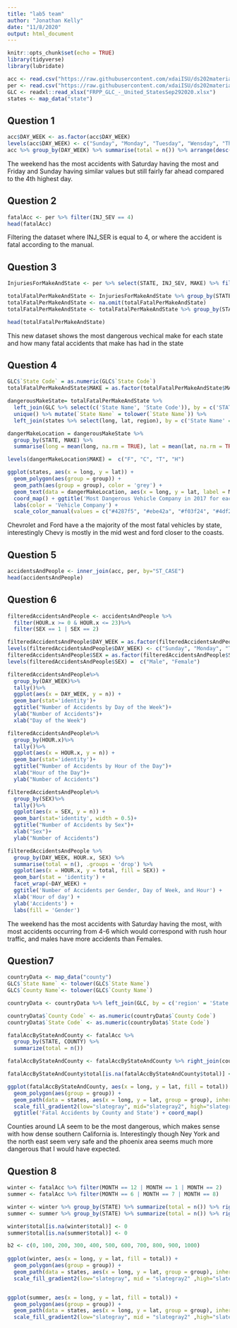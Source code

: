 ```yaml
---
title: "lab5 team"
author: "Jonathan Kelly"
date: "11/8/2020"
output: html_document
---
```


```r
knitr::opts_chunk$set(echo = TRUE)
library(tidyverse)
library(lubridate)

acc <- read.csv("https://raw.githubusercontent.com/xdaiISU/ds202materials/master/hwlabs/fars2017/accident.csv", stringsAsFactors = FALSE)
per <- read.csv("https://raw.githubusercontent.com/xdaiISU/ds202materials/master/hwlabs/fars2017/person.csv", stringsAsFactors = FALSE)
GLC <- readxl::read_xlsx("FRPP_GLC_-_United_StatesSep292020.xlsx")
states <- map_data("state")
```

## Question 1

```r

acc$DAY_WEEK <- as.factor(acc$DAY_WEEK)
levels(acc$DAY_WEEK) <- c("Sunday", "Monday", "Tuesday", "Wensday", "Thursday", "Friday", "Saturday")
acc %>% group_by(DAY_WEEK) %>% summarise(total = n()) %>% arrange(desc(total))
```

The weekend has the most accidents with Saturday having the most and Friday and Sunday having similar values but still fairly far ahead compared to the 4th highest day. 

## Question 2

```r
fatalAcc <- per %>% filter(INJ_SEV == 4)
head(fatalAcc)
```

Filtering the dataset where INJ_SER is equal to 4, or where the accident is fatal according to the manual.

## Question 3

```r
InjuriesForMakeAndState <- per %>% select(STATE, INJ_SEV, MAKE) %>% filter(INJ_SEV == 4)

totalFatalPerMakeAndState <- InjuriesForMakeAndState %>% group_by(STATE, MAKE) %>% summarize(total = sum(INJ_SEV)) %>% arrange(desc(total)) 
totalFatalPerMakeAndState <- na.omit(totalFatalPerMakeAndState)
totalFatalPerMakeAndState <- totalFatalPerMakeAndState %>% group_by(STATE) %>% slice(1)

head(totalFatalPerMakeAndState)
```

This new dataset shows the most dangerous vechical make for each state and how many fatal accidents that make has had in the state

## Question 4

```r
GLC$`State Code` = as.numeric(GLC$`State Code`)
totalFatalPerMakeAndState$MAKE = as.factor(totalFatalPerMakeAndState$MAKE)

dangerousMakeState= totalFatalPerMakeAndState %>%
  left_join(GLC %>% select(c('State Name', 'State Code')), by = c('STATE' = 'State Code')) %>% 
  unique() %>% mutate(`State Name` = tolower(`State Name`)) %>% 
  left_join(states %>% select(long, lat, region), by = c('State Name' = 'region'))

dangerMakeLocation = dangerousMakeState %>% 
  group_by(STATE, MAKE) %>% 
  summarise(long = mean(long, na.rm = TRUE), lat = mean(lat, na.rm = TRUE))

levels(dangerMakeLocation$MAKE) =  c("F", "C", "T", "H")

ggplot(states, aes(x = long, y = lat)) + 
  geom_polygon(aes(group = group)) +
  geom_path(aes(group = group), color = 'grey') +
  geom_text(data = dangerMakeLocation, aes(x = long, y = lat, label = MAKE, color = MAKE)) +
  coord_map() + ggtitle('Most Dangerous Vehicle Company in 2017 for each State') +
  labs(color = 'Vehicle Company') +
  scale_color_manual(values = c("#4287f5", "#ebe42a", "#f03f24", "#4df21b"), labels = c("F - Ford", "C - Chevrolet", "T - Toyota", "H - Honda"))

```

Chevrolet and Ford have a the majority of the most fatal vehicles by state, interestingly Chevy is mostly in the mid west and ford closer to the coasts.

## Question 5

```r
accidentsAndPeople <- inner_join(acc, per, by="ST_CASE")
head(accidentsAndPeople)
```

## Question 6

```r

filteredAccidentsAndPeople <- accidentsAndPeople %>%
  filter(HOUR.x >= 0 & HOUR.x <= 23)%>%
  filter(SEX == 1 | SEX == 2)

filteredAccidentsAndPeople$DAY_WEEK = as.factor(filteredAccidentsAndPeople$DAY_WEEK)
levels(filteredAccidentsAndPeople$DAY_WEEK) <- c("Sunday", "Monday", "Tuesday", "Wensday", "Thursday", "Friday", "Saturday")
filteredAccidentsAndPeople$SEX = as.factor(filteredAccidentsAndPeople$SEX)
levels(filteredAccidentsAndPeople$SEX) =  c("Male", "Female")

filteredAccidentsAndPeople%>%
  group_by(DAY_WEEK)%>%
  tally()%>%
  ggplot(aes(x = DAY_WEEK, y = n)) +
  geom_bar(stat='identity')+
  ggtitle("Number of Accidents by Day of the Week")+
  ylab("Number of Accidents")+
  xlab("Day of the Week")

filteredAccidentsAndPeople%>%
  group_by(HOUR.x)%>%
  tally()%>%
  ggplot(aes(x = HOUR.x, y = n)) +
  geom_bar(stat='identity')+
  ggtitle("Number of Accidents by Hour of the Day")+
  xlab("Hour of the Day")+
  ylab("Number of Accidents")

filteredAccidentsAndPeople%>%
  group_by(SEX)%>%
  tally()%>%
  ggplot(aes(x = SEX, y = n)) +
  geom_bar(stat='identity', width = 0.5)+
  ggtitle("Number of Accidents by Sex")+
  xlab("Sex")+
  ylab("Number of Accidents")

filteredAccidentsAndPeople %>%
  group_by(DAY_WEEK, HOUR.x, SEX) %>%
  summarise(total = n(), .groups = 'drop') %>%
  ggplot(aes(x = HOUR.x, y = total, fill = SEX)) +
  geom_bar(stat = 'identity') +
  facet_wrap(~DAY_WEEK) +
  ggtitle('Number of Accidents per Gender, Day of Week, and Hour') +
  xlab('Hour of day') +
  ylab('Accidents') +
  labs(fill = 'Gender')
```

The weekend has the most accidents with Saturday having the most, with most accidents occurring from 4-6 which would correspond with rush hour traffic, and males have more accidents than Females. 


## Question7

```r

countryData <- map_data("county")
GLC$`State Name` <- tolower(GLC$`State Name`)
GLC$`County Name`<- tolower(GLC$`County Name`)

countryData <- countryData %>% left_join(GLC, by = c('region' = 'State Name', 'subregion' = 'County Name'))

countryData$`County Code` <- as.numeric(countryData$`County Code`)
countryData$`State Code` <- as.numeric(countryData$`State Code`)

fatalAccByStateAndCounty <- fatalAcc %>%
  group_by(STATE, COUNTY) %>%
  summarize(total = n())

fatalAccByStateAndCounty <- fatalAccByStateAndCounty %>% right_join(countryData, by = c('COUNTY' = 'County Code', 'STATE'= 'State Code'))

fatalAccByStateAndCounty$total[is.na(fatalAccByStateAndCounty$total)] <- 0

ggplot(fatalAccByStateAndCounty, aes(x = long, y = lat, fill = total)) + 
  geom_polygon(aes(group = group)) + 
  geom_path(data = states, aes(x = long, y = lat, group = group), inherit.aes=FALSE, size= 0.5, color='black')+
  scale_fill_gradient2(low="slategray", mid="slategray2", high="slategray4" , breaks = c(0, 100,200,300,400,500)) +
  ggtitle('Fatal Accidents by County and State') + coord_map()

```

Counties around LA seem to be the most dangerous, which makes sense with how dense southern California is. Interestingly though Ney York and the north east seem very safe and the phoenix area seems much more dangerous that I would have expected.

## Question 8

```r

winter <- fatalAcc %>% filter(MONTH == 12 | MONTH == 1 | MONTH == 2)
summer <- fatalAcc %>% filter(MONTH == 6 | MONTH == 7 | MONTH == 8)

winter <- winter %>% group_by(STATE) %>% summarize(total = n()) %>% right_join(countryData, by = c("STATE" = "State Code"))
summer <- summer %>% group_by(STATE) %>% summarize(total = n()) %>% right_join(countryData, by = c("STATE" = "State Code"))

winter$total[is.na(winter$total)] <- 0
summer$total[is.na(summer$total)] <- 0

b2 <- c(0, 100, 200, 300, 400, 500, 600, 700, 800, 900, 1000)
  
ggplot(winter, aes(x = long, y = lat, fill = total)) + 
  geom_polygon(aes(group = group)) + 
  geom_path(data = states, aes(x = long, y = lat, group = group), inherit.aes=FALSE, size= 0.5, color='black')+
  scale_fill_gradient2(low="slategray", mid = "slategray2" ,high="slategray4", breaks = b2) +ggtitle('Winter Fatalities Density Map') + coord_map()


ggplot(summer, aes(x = long, y = lat, fill = total)) + 
  geom_polygon(aes(group = group)) + 
  geom_path(data = states, aes(x = long, y = lat, group = group), inherit.aes=FALSE, size= 0.5, color='black')+
  scale_fill_gradient2(low="slategray", mid = "slategray2" ,high="slategray4", breaks = b2) + ggtitle('Summer Fatalities Density Map') + coord_map()
```


